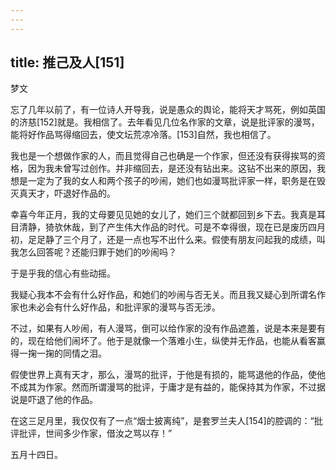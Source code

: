 ```yaml
---
---
---
```

title: 推己及人[151]
---




梦文

忘了几年以前了，有一位诗人开导我，说是愚众的舆论，能将天才骂死，例如英国的济慈[152]就是。我相信了。去年看见几位名作家的文章，说是批评家的漫骂，能将好作品骂得缩回去，使文坛荒凉冷落。[153]自然，我也相信了。

我也是一个想做作家的人，而且觉得自己也确是一个作家，但还没有获得挨骂的资格，因为我未曾写过创作。并非缩回去，是还没有钻出来。这钻不出来的原因，我想是一定为了我的女人和两个孩子的吵闹，她们也如漫骂批评家一样，职务是在毁灭真天才，吓退好作品的。

幸喜今年正月，我的丈母要见见她的女儿了，她们三个就都回到乡下去。我真是耳目清静，猗欤休哉，到了产生伟大作品的时代。可是不幸得很，现在已是废历四月初，足足静了三个月了，还是一点也写不出什么来。假使有朋友问起我的成绩，叫我怎么回答呢？还能归罪于她们的吵闹吗？

于是乎我的信心有些动摇。

我疑心我本不会有什么好作品，和她们的吵闹与否无关。而且我又疑心到所谓名作家也未必会有什么好作品，和批评家的漫骂与否无涉。

不过，如果有人吵闹，有人漫骂，倒可以给作家的没有作品遮羞，说是本来是要有的，现在给他们闹坏了。他于是就像一个落难小生，纵使并无作品，也能从看客赢得一掬一掬的同情之泪。

假使世界上真有天才，那么，漫骂的批评，于他是有损的，能骂退他的作品，使他不成其为作家。然而所谓漫骂的批评，于庸才是有益的，能保持其为作家，不过据说是吓退了他的作品。

在这三足月里，我仅仅有了一点“烟士披离纯”，是套罗兰夫人[154]的腔调的：“批评批评，世间多少作家，借汝之骂以存！”

五月十四日。